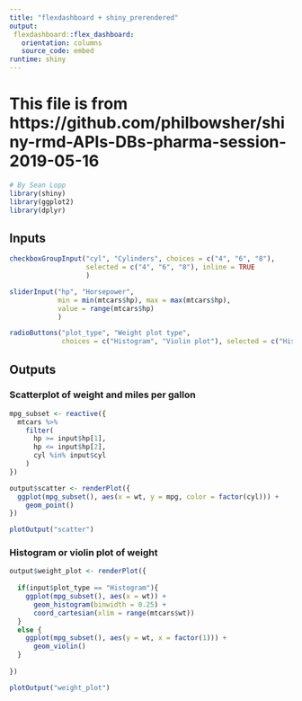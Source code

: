 ```yaml
---
title: "flexdashboard + shiny_prerendered"
output: 
 flexdashboard::flex_dashboard:
   orientation: columns
   source_code: embed
runtime: shiny
---
```


# This file is from https://github.com/philbowsher/shiny-rmd-APIs-DBs-pharma-session-2019-05-16

```r
# By Sean Lopp
library(shiny)
library(ggplot2)
library(dplyr)
```

Inputs {.sidebar}
-----------------------------------------------------------------------

```r
checkboxGroupInput("cyl", "Cylinders", choices = c("4", "6", "8"),
                   selected = c("4", "6", "8"), inline = TRUE
                   )

sliderInput("hp", "Horsepower",
            min = min(mtcars$hp), max = max(mtcars$hp),
            value = range(mtcars$hp)
            )

radioButtons("plot_type", "Weight plot type", 
             choices = c("Histogram", "Violin plot"), selected = c("Histogram"))
```

Outputs
-----------------------------------------------------------------------

### Scatterplot of weight and miles per gallon

```r
mpg_subset <- reactive({
  mtcars %>%
    filter(
      hp >= input$hp[1],
      hp <= input$hp[2],
      cyl %in% input$cyl
    )
})

output$scatter <- renderPlot({
  ggplot(mpg_subset(), aes(x = wt, y = mpg, color = factor(cyl))) +
    geom_point()
})
```

```r
plotOutput("scatter")
```

### Histogram or violin plot of weight

```r
output$weight_plot <- renderPlot({
  
  if(input$plot_type == "Histogram"){
    ggplot(mpg_subset(), aes(x = wt)) +
      geom_histogram(binwidth = 0.25) +
      coord_cartesian(xlim = range(mtcars$wt)) 
  }
  else {
    ggplot(mpg_subset(), aes(y = wt, x = factor(1))) +
      geom_violin()
  }
    
})
```

```r
plotOutput("weight_plot")
```
